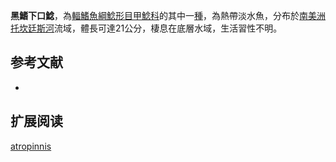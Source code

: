 {{Speciesbox
| name = 黑鰭下口鯰
| image = 
| image_width = 250px
| image_caption = 
| status = NE
| status_system = IUCN3.1
| genus = Hypostomus
| species = atropinnis
| authority = Eigenmann & Eigenmann, 1890
| synonyms = *''Plecostomus lima atropinnis'',Eigenmann & Eigenmann, 1890
}}

'''黑鰭下口鯰'''，為[[輻鰭魚綱|輻鰭魚綱]][[鯰形目|鯰形目]][[甲鯰科|甲鯰科]]的其中一[[種|種]]，為熱帶淡水魚，分布於[[南美洲|南美洲]][[托坎廷斯河|托坎廷斯河]]流域，體長可達21公分，棲息在底層水域，生活習性不明。

==参考文献==
*{{FishBase_species|genus=Hypostomus|species=atropinnis|year=2014|month=12}}

== 扩展阅读 ==
{{refbegin}}
{{wikispecies-inline|Hypostomus atropinnis|黑鰭下口鯰}}
{{refend}}
{{Taxonbar|from=Q5825395}}

[[Category:下口鯰屬|atropinnis]]